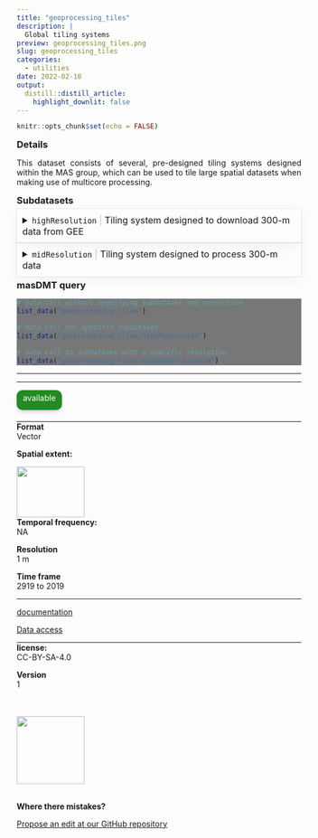 ```yaml
---
title: "geoprocessing_tiles"
description: |
  Global tiling systems
preview: geoprocessing_tiles.png
slug: geoprocessing_tiles
categories:
  - utilities
date: 2022-02-18
output:
  distill::distill_article:
    highlight_downlit: false
---
```

  
```r
knitr::opts_chunk$set(echo = FALSE)
```

<div style="width=80%;margin-top:0;margin-bottom:0;">
<h3 style="margin-top:5;margin-bottom:5;">Details</h3>
<p align="justify">
This dataset consists of several, pre-designed tiling systems designed within the MAS group, which can be used to tile large spatial datasets when making use of multicore processing.
</p>

<h3 style="margin-top:5;margin-bottom:5;">Subdatasets</h3>
<details style='cursor:pointer;border:none;box-shadow: rgba(0, 0, 0, 0.05) 0px 6px 24px 0px, rgba(0, 0, 0, 0.08) 0px 0px 0px 1px;padding:10px;margin:0;'>
<summary style="font-size:16px;">`highResolution`<span style="color:#C8C8C8;"> | </span>Tiling system designed to download 300-m data from GEE</summary>
<hr style="margin-top:0;margin-bottom:20px;">
|content|description|
|-------|-----------|
|left|Minimum longitude|
|bottom|Minimum latitude|
|right|Maximum longitude|
|top|Maximum latitude|
|tile|Unique tile identifier|
</details>
<details style='cursor:pointer;border:none;box-shadow: rgba(0, 0, 0, 0.05) 0px 6px 24px 0px, rgba(0, 0, 0, 0.08) 0px 0px 0px 1px;padding:10px;margin:0;'>
<summary style="font-size:16px;">`midResolution`<span style="color:#C8C8C8;"> | </span>Tiling system designed to process 300-m data</summary>
<hr style="margin-top:0;margin-bottom:20px;">
|content|description|
|-------|-----------|
|left|Minimum longitude|
|bottom|Minimum latitude|
|right|Maximum longitude|
|top|Maximum latitude|
|tile|Unique tile identifier|
</details>
<h3 style="margin-top:5;margin-bottom:5;">masDMT query</h3>
<div style="width=80%;margin-top:5;margin-bottom:5;background-color:#777777;">
```r
# data call without specifying subdataset and resolution
list_data("geoprocessing_tiles")

# data call for specific subdataset 
list_data("geoprocessing_tiles/highResolution")

# data call to subdataset with a specific resolution
list_data("geoprocessing_tiles/highResolution/1m")
```
</div>
<hr style="margin-top:0;margin-bottom:0;">

<hr>
</div>

<aside>
<p style="padding:5px;margin-top:0;margin-bottom:20px;border-radius:10px;text-align:center;background:#228B22;color:#ffffff;height:25px;width:70px;box-shadow: rgba(9, 30, 66, 0.25) 0px 4px 8px -2px, rgba(9, 30, 66, 0.08) 0px 0px 0px 1px;">available</p>
<hr style="margin-top:0;margin-bottom:0;">
<p style="margin-top:0;margin-bottom:0;">**Format**</p>
<p style="margin-top:0;">Vector</p>
<p style="margin-top:0;">**Spatial extent:**</p>
<img src="geoprocessing_tiles_extent.png" width=120, height=90>
<p style="margin-top:0;margin-bottom:0;">**Temporal frequency:**</p>
<p style="margin-top:0;">NA</p>
<p style="margin-top:0;margin-bottom:0;">**Resolution**</p>
<p style="margin-top:0;">1 m</p>
<p style="margin-top:0;margin-bottom:0;">**Time frame**</p>
<p style="margin-top:0;">2919 to 2019</p>
<hr style="margin-top:0;margin-bottom:0;">
<p><p style='margin-top:0;margin-bottom:0;'><a style="margin:0;padding:0;" href="mailto:mas@idiv.de?subject=Data information request: ">documentation</a></p></p>
<p><p style='margin-top:0;margin-bottom:0;'><a style="margin:0;padding:0;" href="mailto:mas@idiv.de?subject=Data access request: ">Data access</a></p></p>
<hr style="margin-top:0;margin-bottom:0;">
<p style="margin-top:0;margin-bottom:0;">**license:**</p>
<p style="margin-top:0;">CC-BY-SA-4.0</p>
<p style="margin-top:0;margin-bottom:0;">**Version**</p>
<p style="margin-top:0;">1</p>
<br>
<br>
<img src="https://raw.githubusercontent.com/macroecology-society/masDMT/master/docs/sidebar_credits.png" width="120;">
<br>
<br>
<p style="margin-bottom:0;padding:0;">**Where there  mistakes?**</p>
<p><a href='https://github.com/macroecology-society/data-catalog/tree/main/_posts/geoprocessing_tiles/geoprocessing_tiles.yml'>Propose an edit at our GitHub repository</a></p>
</aside>
